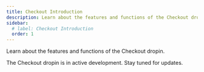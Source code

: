 ```yaml
---
title: Checkout Introduction
description: Learn about the features and functions of the Checkout dropin.
sidebar:
  # label: Checkout Introduction
  order: 1
---
```



Learn about the features and functions of the Checkout dropin.

<Aside type="wip" title="In Development">
  The Checkout dropin is in active development. Stay tuned for updates.
</Aside>
